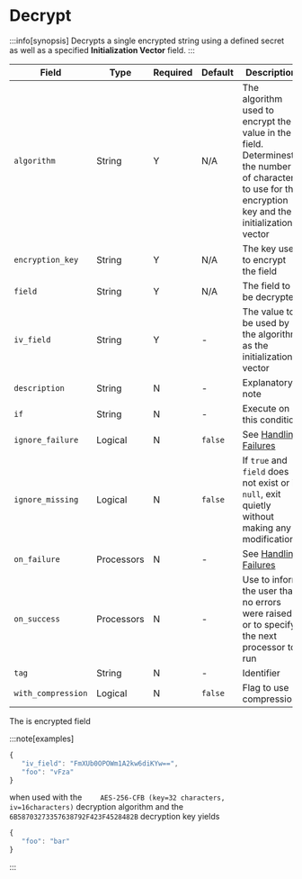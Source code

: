 # Decrypt

:::info[synopsis]
Decrypts a single encrypted string using a defined secret as well as a specified **Initialization Vector** field.
:::

|Field|Type|Required|Default|Description|
|---|---|---|---|---|
|`algorithm`|String|Y|N/A|The algorithm used to encrypt the value in the field. Determinest the number of characters to use for the encryption key and the initialization vector|
|`encryption_key`|String|Y|N/A|The key used to encrypt the field|
|`field`|String|Y|N/A|The field to be decrypted|
|`iv_field`|String|Y|-|The value to be used by the algorithm as the initialization vector|
|`description`|String|N|-|Explanatory note|
|`if`|String|N|-|Execute on this condition|
|`ignore_failure`|Logical|N|`false`|See [Handling Failures](../handling-failures.mdx)|
|`ignore_missing`|Logical|N|`false`|If `true` and `field` does not exist or is `null`, exit quietly without making any modifications|
|`on_failure`|Processors|N|-|See [Handling Failures](../handling-failures.mdx)|
|`on_success`|Processors|N|-|Use to inform the user that no errors were raised or to specify the next processor to run|
|`tag`|String|N|-|Identifier|
|`with_compression`|Logical|N|`false`|Flag to use compression|

The is encrypted field

:::note[examples]
```js
{
   "iv_field": "FmXUb0OPOWm1A2kw6diKYw==",
   "foo": "vFza"
}
```

when used with the `	AES-256-CFB (key=32 characters, iv=16characters)` decryption algorithm and the `6B58703273357638792F423F4528482B` decryption key yields

```js
{
   "foo": "bar"
}
```
:::
